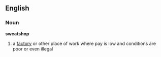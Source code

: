 ==English==
===Noun===
'''sweatshop'''
#a [[factory]] or other place of work where pay is low and conditions are poor or even illegal
